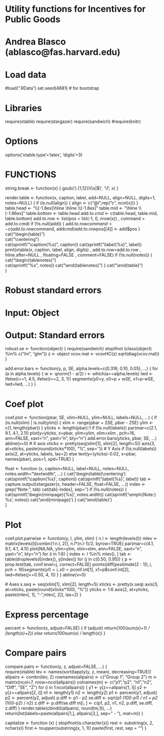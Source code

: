 ####################################################
#
#	Utility functions for Incentives for Public Goods
#	Andrea Blasco (ablasco@fas.harvard.edu)
#
####################################################

# Load data ###################################################
#load(".RData")
set.seed(4881) # for bootstrap

# Libraries ###################################################
require(xtable)
require(stargazer)
require(sandwich)
#require(knitr)

# Options ###################################################
options('xtable.type'='latex', 'digits'=3)

# FUNCTIONS ###################################################
string.break <- function(x) {
  gsub('(.{1,12})(\\s|$)', '\\1\n', x)
}

render.table <- function(x, caption, label, add=NULL, align=NULL, digits=1, notes=NULL) {
  if (is.null(align)) {
    align <- c("@{}l",rep("c", ncol(x)))
  }
  table.head <- "\\\\[-1.8ex]\\hline \\hline \\\\[-1.8ex]\n"
  table.mid <- "\\hline \\\\[-1.86ex]\n"
  table.bottom <- table.head
  add.to.cmd <- c(table.head, table.mid, table.bottom)
  add.to.row <- list(pos = list(-1, 0, nrow(x))
                , command = add.to.cmd)
  if (!is.null(add)) {
    add.to.row$command  <- c(add.to.row$command, add$cmd)
    add.to.row$pos[[4]] <- add$pos
  }
  cat("\\begin{table}\n")         
  cat("\\centering\n")                  
  cat(sprintf("\\caption{%s}\n", caption))
  cat(sprintf("\\label{%s}\n", label))
  print(xtable(x, caption, label, align, digits)
      , add.to.row=add.to.row
      , hline.after=NULL
      , floating=FALSE
      , comment=FALSE)
  if (!is.null(notes)) {
    cat("\\begin{tablenotes}\n")                  
    cat(sprintf("%s\n", notes))
    cat("\\end{tablenotes}\n")
  }
  cat("\\end{table}\n")   
}               


# Robust standard errors
# Input: Object
# Output: Standard errors
robust.se <- function(object) {
  require(sandwich)
  stopifnot (class(object) %in% c("lm", "glm"))
  z <- object
  vcov.mat <- vcovHC(z)
  sqrt(diag(vcov.mat))
}


add.error.bars <- function(y, p, SE, alpha.levels=c(0.316, 0.10, 0.05), ...) {
    for (a in alpha.levels) {
      w <- qnorm(1 - a/2)
      i <- which(a==alpha.levels)
      lwd <- ifelse(i==1, 4.5, ifelse(i==2, 3, 1))
      segments(y0=y, x0=p + w*SE, x1=p-w*SE, lwd=lwd, ...)
    }
}

# Coef plot
coef.plot <- function(pbar, SE, xlim=NULL, ylim=NULL, labels=NULL, ...) {
  if (is.null(xlim) | is.null(ylim)) { 
    xlim <- range(pbar + 2*SE, pbar - 2*SE)
    ylim <- c(1, length(pbar))
  }
  yticks <- length(pbar):1
  if (!is.null(labels)) par(mar=c(2.1, 9.1, 4.1, 2.1))
  plot(y=yticks, x=pbar, ylim=ylim, xlim=xlim
    , pch=16, ann=FALSE, xaxt="n", yaxt="n", bty="n")
  add.error.bars(yticks, pbar, SE, ...)
  abline(v=0)
  # X axis 
  xticks <- pretty(seq(xlim[1], xlim[2], length=5))
  axis(3, at=xticks, paste(round(xticks*100), "%", sep=''))
  # Y Axis
  if (!is.null(labels)) axis(2, at=yticks, labels, las=2)
  else text(y=(yticks)-0.02, x=pbar, names(pbar), pos=1, xpd=TRUE)
}


float <- function (x, caption=NULL, label=NULL, notes=NULL, notes.width="\\textwidth", ...) {
  cat('\\begin{table}\n\\centering\n')  
  cat(sprintf('\\caption{%s}', caption))
  cat(sprintf('\\label{%s}', label))
  tab <- capture.output(stargazer(x, header=FALSE, float=FALSE, ...))
  index <- grep("Note:", tab)
  cat(tab[-index], sep='\n')
  if (!is.null(notes)) {
    cat(sprintf('\\begin{minipage}{%s}\n', notes.width))
    cat(sprintf('\\emph{Note:} %s\n', notes))
    cat('\\end{minipage}')
  }
  cat('\\end{table}\n')  
}


# Plot 
coef.plot.pairwise <- function(y, l, ylim, xlim) {
  n.l <- length(levels(l))
  mlev <- matrix(levels(l)[combn(1:n.l, 2)], n.l*(n.l-1)/2, byrow=TRUE)
  par(mar=c(4.1, 9.1, 4.1, 4.1))
  plot(NA,NA, ylim=ylim, xlim=xlim, ann=FALSE, xaxt="n", yaxt="n", bty="n")
  for (i in 1:6) {
    index <- l %in% mlev[i, ]
    tab <- table(droplevels(l[index]), y[index])
    for (j in c(0.50, 0.95)) { 
      p <- prop.test(tab, conf.level=j, correct=FALSE)
      points(diff(p$estimate[2:1]), i, pch=16)
      segments(y0=i, x0=p$conf.int[1], x1=p$conf.int[2], lwd=ifelse(j==0.50, 4, 1))
    }
  }
  abline(v=0)
  
  # Axes
  x.seq <- seq(xlim[1], xlim[2], length=5)
  xticks <- pretty(x.seq)
  axis(3, at=xticks, paste(round(xticks*100), "%"))
  yticks <- 1:6
  axis(2, at=yticks, paste(mlev[, 1], "-",mlev[, 2]), las=2)
}


# Express percentage
percent <- function(x, adjust=FALSE) {
  if (adjust) return(100*(sum(x)+1) / (length(x)+2))
  else return(100*sum(x) / length(x))
}

# Compare pairs
compare.pairs <- function(y, z, adjust=FALSE, ...) {  
  require(xtable)
  lev <- names(sort(tapply(y, z, mean), decreasing=TRUE))
  allpairs <- combn(lev, 2)
  rownames(allpairs) <- c("Group 1", "Group 2")
  m <- matrix(ncol=7, nrow=ncol(allpairs))
  colnames(m) <- c("p1","p2", "n1","n2", "Diff", "SE", "Z")
  for (i in 1:ncol(allpairs)) {
      y1 <- y[z==allpairs[1, i]]
      y2 <- y[z==allpairs[2, i]]
      n1 <- length(y1)
      n2 <- length(y2)
      p1 <- percent(y1, adjust)
      p2 <- percent(y2, adjust)
      p.diff <- p1 - p2
      se.diff <- sqrt(p1 *(100-p1) / n1 +  p2 *(100-p2) / n2)
      z.diff <- p.diff/se.diff
      m[i, ] <- c(p1, p2, n1, n2, p.diff, se.diff, z.diff)
  }
  render.table(cbind(t(allpairs), round(m,1)), ...)
  return(list(labels=paste(allpairs[1,], allpairs[2,], sep=" - "), mat=m))
}

capitalize <- function (x) {
    stopifnot(is.character(x))
    rest <- substring(x, 2, nchar(x))
    first <- toupper(substring(x, 1, 1))
    paste(first, rest, sep = "")
}
